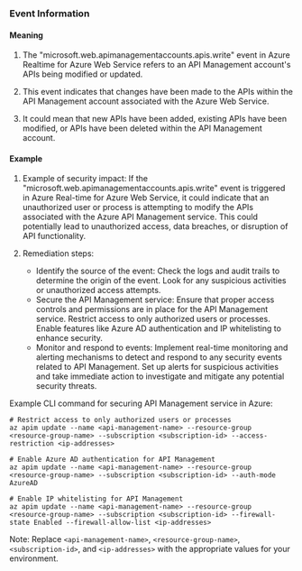
### Event Information

#### Meaning

1. The "microsoft.web.apimanagementaccounts.apis.write" event in Azure Realtime for Azure Web Service refers to an API Management account's APIs being modified or updated.

2. This event indicates that changes have been made to the APIs within the API Management account associated with the Azure Web Service.

3. It could mean that new APIs have been added, existing APIs have been modified, or APIs have been deleted within the API Management account.

#### Example

1. Example of security impact: If the "microsoft.web.apimanagementaccounts.apis.write" event is triggered in Azure Real-time for Azure Web Service, it could indicate that an unauthorized user or process is attempting to modify the APIs associated with the Azure API Management service. This could potentially lead to unauthorized access, data breaches, or disruption of API functionality.

2. Remediation steps:
   - Identify the source of the event: Check the logs and audit trails to determine the origin of the event. Look for any suspicious activities or unauthorized access attempts.
   - Secure the API Management service: Ensure that proper access controls and permissions are in place for the API Management service. Restrict access to only authorized users or processes. Enable features like Azure AD authentication and IP whitelisting to enhance security.
   - Monitor and respond to events: Implement real-time monitoring and alerting mechanisms to detect and respond to any security events related to API Management. Set up alerts for suspicious activities and take immediate action to investigate and mitigate any potential security threats.

Example CLI command for securing API Management service in Azure:
```
# Restrict access to only authorized users or processes
az apim update --name <api-management-name> --resource-group <resource-group-name> --subscription <subscription-id> --access-restriction <ip-addresses>

# Enable Azure AD authentication for API Management
az apim update --name <api-management-name> --resource-group <resource-group-name> --subscription <subscription-id> --auth-mode AzureAD

# Enable IP whitelisting for API Management
az apim update --name <api-management-name> --resource-group <resource-group-name> --subscription <subscription-id> --firewall-state Enabled --firewall-allow-list <ip-addresses>
```

Note: Replace `<api-management-name>`, `<resource-group-name>`, `<subscription-id>`, and `<ip-addresses>` with the appropriate values for your environment.

